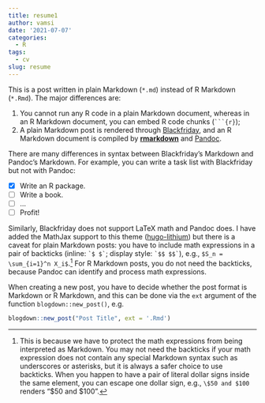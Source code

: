 ```yaml
---
title: resume1
author: vamsi
date: '2021-07-07'
categories:
  - R
tags:
  - cv
slug: resume
---
```

This is a post written in plain Markdown (`*.md`) instead of R Markdown (`*.Rmd`). The major differences are:

1. You cannot run any R code in a plain Markdown document, whereas in an R Markdown document, you can embed R code chunks (```` ```{r} ````);
2. A plain Markdown post is rendered through [Blackfriday](https://gohugo.io/overview/configuration/), and an R Markdown document is compiled by [**rmarkdown**](http://rmarkdown.rstudio.com) and [Pandoc](http://![india](images/Screenshot 2021-05-13 at 10.35.22 PM.png)pandoc.org).

There are many differences in syntax between Blackfriday's Markdown and Pandoc's Markdown. For example, you can write a task list with Blackfriday but not with Pandoc:

- [x] Write an R package.
- [ ] Write a book.
- [ ] ...
- [ ] Profit!

Similarly, Blackfriday does not support LaTeX math and Pandoc does. I have added the MathJax support to this theme ([hugo-lithium](https://github.com/yihui/hugo-lithium)) but there is a caveat for plain Markdown posts: you have to include math expressions in a pair of backticks (inline: `` `$ $` ``; display style: `` `$$ $$` ``), e.g., `$S_n = \sum_{i=1}^n X_i$`.^[This is because we have to protect the math expressions from being interpreted as Markdown. You may not need the backticks if your math expression does not contain any special Markdown syntax such as underscores or asterisks, but it is always a safer choice to use backticks. When you happen to have a pair of literal dollar signs inside the same element, you can escape one dollar sign, e.g., `\$50 and $100` renders "\$50 and $100".] For R Markdown posts, you do not need the backticks, because Pandoc can identify and process math expressions.

When creating a new post, you have to decide whether the post format is Markdown or R Markdown, and this can be done via the `ext` argument of the function `blogdown::new_post()`, e.g.

```r
blogdown::new_post("Post Title", ext = '.Rmd')
```
